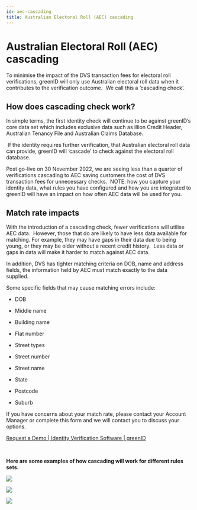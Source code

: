 ```yaml
---
id: aec-cascading
title: Australian Electoral Roll (AEC) cascading
---
```


# Australian Electoral Roll (AEC) cascading

To minimise the impact of the DVS transaction fees for electoral roll verifications, greenID will only use Australian electoral roll data when it contributes to the verification outcome.   We call this a ‘cascading check’.  

## **How does cascading check work?**

In simple terms, the first identity check will continue to be against greenID’s core data set which includes exclusive data such as illion Credit Header, Australian Tenancy File and Australian Claims Database.  

 If the identity requires further verification, that Australian electoral roll data can provide, greenID will ‘cascade’ to check against the electoral roll database.    

Post go-live on 30 November 2022, we are seeing less than a quarter of verifications cascading to AEC saving customers the cost of DVS transaction fees for unnecessary checks.  NOTE: how you capture your identity data, what rules you have configured and how you are integrated to greenID will have an impact on how often AEC data will be used for you.  

## **Match rate impacts** 

With the introduction of a cascading check, fewer verifications will utilise AEC data.  However, those that do are likely to have less data available for matching. For example, they may have gaps in their data due to being young, or they may be older without a recent credit history.  Less data or gaps in data will make it harder to match against AEC data.

In addition, DVS has tighter matching criteria on DOB, name and address fields, the information held by AEC must match exactly to the data supplied.   

Some specific fields that may cause matching errors include: 

- DOB   

- Middle name  

- Building name  

<!---->

- Flat number   

- Street types  

- Street number

- Street name

- State   

- Postcode  

- Suburb 

If you have concerns about your match rate, please contact your Account Manager or complete this form and we will contact you to discuss your options. 

[Request a Demo | Identity Verification Software | greenID](https://gbg-greenid.com/request-a-demo/)

 

**Here are some examples of how cascading will work for different rules sets.**



![](/img/aec1.png)

![](/img/aec2.png)

![](/img/aec3.png)
